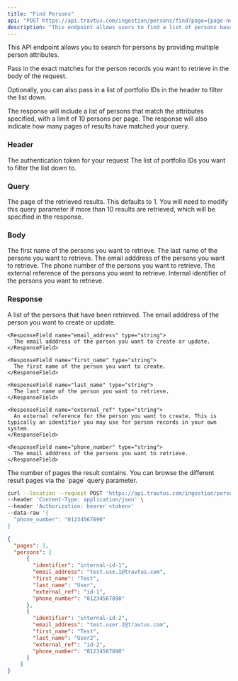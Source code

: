 ```yaml
---
title: "Find Persons"
api: "POST https://api.travtus.com/ingestion/persons/find?page={page-number}/"
description: "This endpoint allows users to find a list of persons based on multiple person attributes."
---
```


This API endpoint allows you to search for persons by providing multiple person attributes.

Pass in the exact matches for the person records you want to retrieve in the body of the request.

Optionally, you can also pass in a list of portfolio IDs in the header to filter the list down.

The response will include a list of persons that match the attributes specified, with a limit of 10 persons per page. The response will also indicate how many pages of results have matched your query.

### Header

<ParamField header="Auhtorization" type="string" default="none" required>
  The authentication token for your request
</ParamField>

<ParamField header="Portfolios" type="list" default="none" required>
  The list of portfolio IDs you want to filter the list down to.
</ParamField>

### Query

<ParamField query="page" type="string" default="1">
  The page of the retrieved results. This defaults to 1. You will need to modify this query parameter if more than 10 results are retrieved, which will be specified in the response.
</ParamField>

### Body

<ParamField body="first_name" type="string" default="none">
  The first name of the persons you want to retrieve.
</ParamField>

<ParamField body="last_name" type="string" default="none">
  The last name of the persons you want to retrieve.
</ParamField>

<ParamField body="email_address" type="string" default="none">
  The email adddress of the persons you want to retrieve.
</ParamField>

<ParamField body="phone_number" type="string" default="none">
  The phone number  of the persons you want to retrieve.
</ParamField>

<ParamField body="external_ref" type="string" default="none">
  The external reference of the persons you want to retrieve.
</ParamField>

<ParamField body="identifier" type="string" default="none">
  Internal identifier of the persons you want to retrieve.
</ParamField>

### Response

<ResponseField name="persons" type="string">
  A list of the persons that have been retrieved.
  <Expandable title="properties">
    <ResponseField name="identifier" type="string" default="none">
      The email adddress of the person you want to create or update.
    </ResponseField>

    <ResponseField name="email_address" type="string">
      The email adddress of the person you want to create or update.
    </ResponseField>

    <ResponseField name="first_name" type="string">
      The first name of the person you want to create.
    </ResponseField>

    <ResponseField name="last_name" type="string">
      The last name of the person you want to retrieve.
    </ResponseField>

    <ResponseField name="external_ref" type="string">
      An external reference for the person you want to create. This is typically an identifier you may use for person records in your own system.
    </ResponseField>

    <ResponseField name="phone_number" type="string">
      The email adddress of the persons you want to retrieve.
    </ResponseField>
  </Expandable>
</ResponseField>
<ResponseField name="pages" type="integer">
  The number of pages the result contains. You can browse the different result pages via the `page` query parameter.
</ResponseField>

<RequestExample>

```bash Example Request
curl --location --request POST 'https://api.travtus.com/ingestion/persons/find/' \
--header 'Content-Type: application/json' \
--header 'Authorization: bearer <token>'
--data-raw '{
  "phone_number": "01234567890"
}
```

</RequestExample>

<ResponseExample>

```json Response
{
  "pages": 1,
  "persons": [
      {
        "identifier": "internal-id-1",
        "email_address": "test.use.1@travtus.com",
        "first_name": "Test",
        "last_name": "User",
        "external_ref": "id-1",
        "phone_number": "01234567890"
      },
      {
        "identifier": "internal-id-2",
        "email_address": "test.user.2@travtus.com",
        "first_name": "Test",
        "last_name": "User2",
        "external_ref": "id-2",
        "phone_number": "01234567890"
      }
    ]
}
```

</ResponseExample>